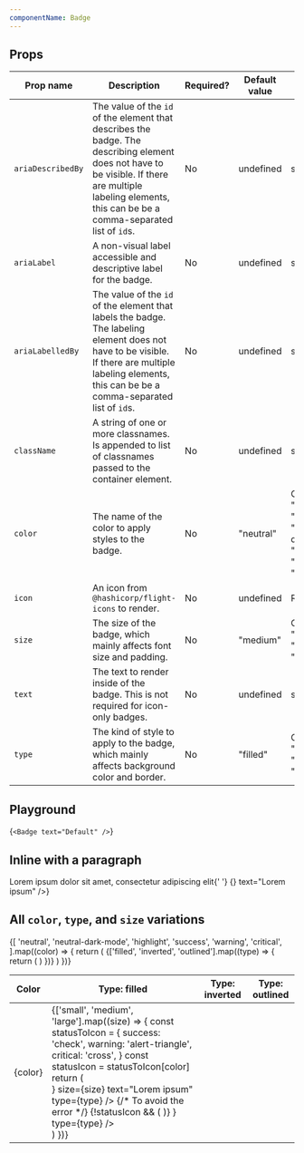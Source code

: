```yaml
---
componentName: Badge
---
```


## Props

| Prop name         | Description                                                                                                                                                                                                 | Required? | Default value | Type                                                                               |
| ----------------- | ----------------------------------------------------------------------------------------------------------------------------------------------------------------------------------------------------------- | --------- | ------------- | ---------------------------------------------------------------------------------- |
| `ariaDescribedBy` | The value of the `id` of the element that describes the badge. The describing element does not have to be visible. If there are multiple labeling elements, this can be be a comma-separated list of `id`s. | No        | undefined     | string                                                                             |
| `ariaLabel`       | A non-visual label accessible and descriptive label for the badge.                                                                                                                                          | No        | undefined     | string                                                                             |
| `ariaLabelledBy`  | The value of the `id` of the element that labels the badge. The labeling element does not have to be visible. If there are multiple labeling elements, this can be be a comma-separated list of `id`s.      | No        | undefined     | string                                                                             |
| `className`       | A string of one or more classnames. Is appended to list of classnames passed to the container element.                                                                                                      | No        | undefined     | string                                                                             |
| `color`           | The name of the color to apply styles to the badge.                                                                                                                                                         | No        | "neutral"     | One of: "error", "highlight", "neutral-dark-mode", "neutral", "success", "warning" |
| `icon`            | An icon from `@hashicorp/flight-icons` to render.                                                                                                                                                           | No        | undefined     | ReactElement                                                                       |
| `size`            | The size of the badge, which mainly affects font size and padding.                                                                                                                                          | No        | "medium"      | One of: "small", "medium", "large"                                                 |
| `text`            | The text to render inside of the badge. This is not required for icon-only badges.                                                                                                                          | No        | undefined     | string                                                                             |
| `type`            | The kind of style to apply to the badge, which mainly affects background color and border.                                                                                                                  | No        | "filled"      | One of: "filled", "inverted", "outlined"                                           |

## Playground

<LiveComponent>{`
<Badge
  text="Default"
/>
`}</LiveComponent>

## Inline with a paragraph

<p>
  Lorem ipsum dolor sit amet, consectetur adipiscing elit{' '}
  {<Badge icon={<SwingsetTestIcon name="plus" />} text="Lorem ipsum" />}
</p>

## All `color`, `type`, and `size` variations

<table>
  <thead>
    <tr>
      <th>Color</th>
      <th>Type: filled</th>
      <th>Type: inverted</th>
      <th>Type: outlined</th>
    </tr>
  </thead>
  <tbody>
    {[
      'neutral',
      'neutral-dark-mode',
      'highlight',
      'success',
      'warning',
      'critical',
    ].map((color) => {
      return (
        <tr>
          <td>{color}</td>
          {['filled', 'inverted', 'outlined'].map((type) => {
            return (
              <td
                style={{
                  backgroundColor:
                    color === 'neutral-dark-mode' ? 'black' : 'transparent',
                  padding: 16,
                }}
              >
                {['small', 'medium', 'large'].map((size) => {
                  const statusToIcon = {
                    success: 'check',
                    warning: 'alert-triangle',
                    critical: 'cross',
                  }
                  const statusIcon = statusToIcon[color]
                  return (
                    <div
                      style={{
                        display: 'flex',
                        alignItems: 'center',
                        marginBottom: 8,
                        gap: 8,
                      }}
                    >
                      <Badge
                        color={color}
                        icon={<SwingsetTestIcon name={statusIcon} />}
                        size={size}
                        text="Lorem ipsum"
                        type={type}
                      />
                      {/* To avoid the error */}
                      {!statusIcon && (
                        <Badge
                          color={color}
                          size={size}
                          text="Lorem ipsum"
                          type={type}
                        />
                      )}
                      <Badge
                        ariaLabel="Lorem ipsum"
                        color={color}
                        size={size}
                        icon={<SwingsetTestIcon name={statusIcon} />}
                        type={type}
                      />
                    </div>
                  )
                })}
              </td>
            )
          })}
        </tr>
      )
    })}
  </tbody>
</table>
